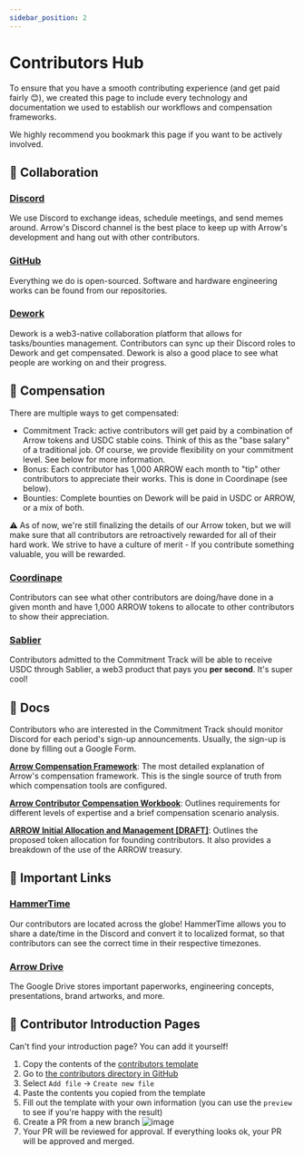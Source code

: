 ```yaml
---
sidebar_position: 2
---
```

# Contributors Hub

To ensure that you have a smooth contributing experience (and get paid fairly 😊), we created this page to include every technology and documentation we used to establish our workflows and compensation frameworks.

We highly recommend you bookmark this page if you want to be actively involved.

## :busts_in_silhouette: Collaboration

### [Discord](https://discord.com/invite/fab4bxaAW9)
We use Discord to exchange ideas, schedule meetings, and send memes around. Arrow's Discord channel is the best place to keep up with Arrow's development and hang out with other contributors.

### [GitHub](https://github.com/Arrow-air)
Everything we do is open-sourced. Software and hardware engineering works can be found from our repositories. 

### [Dework](https://app.dework.xyz/arrow-air)
Dework is a web3-native collaboration platform that allows for tasks/bounties management. Contributors can sync up their Discord roles to Dework and get compensated. Dework is also a good place to see what people are working on and their progress.

## :money_with_wings: Compensation

There are multiple ways to get compensated:
* Commitment Track: active contributors will get paid by a combination of Arrow tokens and USDC stable coins. Think of this as the "base salary" of a traditional job. Of course, we provide flexibility on your commitment level. See below for more information.
* Bonus: Each contributor has 1,000 ARROW each month to "tip" other contributors to appreciate their works. This is done in Coordinape (see below).
* Bounties: Complete bounties on Dework will be paid in USDC or ARROW, or a mix of both.

:warning: As of now, we're still finalizing the details of our Arrow token, but we will make sure that all contributors are retroactively rewarded for all of their hard work. We strive to have a culture of merit - If you contribute something valuable, you will be rewarded.

### [Coordinape](https://app.coordinape.com/)
Contributors can see what other contributors are doing/have done in a given month and have 1,000 ARROW tokens to allocate to other contributors to show their appreciation.

### [Sablier](https://app.sablier.finance/)
Contributors admitted to the Commitment Track will be able to receive USDC through Sablier, a web3 product that pays you **per second**. It's super cool!

## :scroll: Docs
Contributors who are interested in the Commitment Track should monitor Discord for each period's sign-up announcements. Usually, the sign-up is done by filling out a Google Form.

[**Arrow Compensation Framework**](https://docs.google.com/document/d/1GbhslaFcHT1w2zCWbtLFafrsW_QIZ7fxcQXicGOa5Hw/edit?usp=sharing): The most detailed explanation of Arrow's compensation framework. This is the single source of truth from which compensation tools are configured.

[**Arrow Contributor Compensation Workbook**](https://docs.google.com/spreadsheets/d/1Mngt2VHdpZgCwRceVHUqXD9ufMx2gninVBPxm0RkXRQ/edit?usp=sharing): Outlines requirements for different levels of expertise and a brief compensation scenario analysis.

[**ARROW Initial Allocation and Management [DRAFT]**](https://docs.google.com/document/d/19yGuWkonvxdYrXz8rXYAXg1EwEluPGvrLS64dcmEK6Y/edit?usp=sharing): Outlines the proposed token allocation for founding contributors. It also provides a breakdown of the use of the ARROW treasury.
 
## :link: Important Links
### [HammerTime](https://hammertime.cyou/)
Our contributors are located across the globe! HammerTime allows you to share a date/time in the Discord and convert it to localized format, so that contributors can see the correct time in their respective timezones.

### [Arrow Drive](https://drive.google.com/drive/folders/1efLrzqsiajzlxXiOUjxPT53CkfDGC0Yu?usp=sharing)
The Google Drive stores important paperworks, engineering concepts, presentations, brand artworks, and more. 

## :wave: Contributor Introduction Pages

Can't find your introduction page? You can add it yourself!
  1. Copy the contents of the [contributors template](https://raw.githubusercontent.com/Arrow-air/website/main/docs/contributing/contributors/_template.md)
  2. Go to [the contributors directory in GitHub](https://github.com/Arrow-air/website/tree/main/docs/contributing/contributors)
  3. Select `Add file` -> `Create new file`
  4. Paste the contents you copied from the template
  5. Fill out the template with your own information (you can use the `preview` to see if you're happy with the result)
  6. Create a PR from a new branch
     ![image](assets/create_pr.jpg)
  7. Your PR will be reviewed for approval. If everything looks ok, your PR will be approved and merged.
